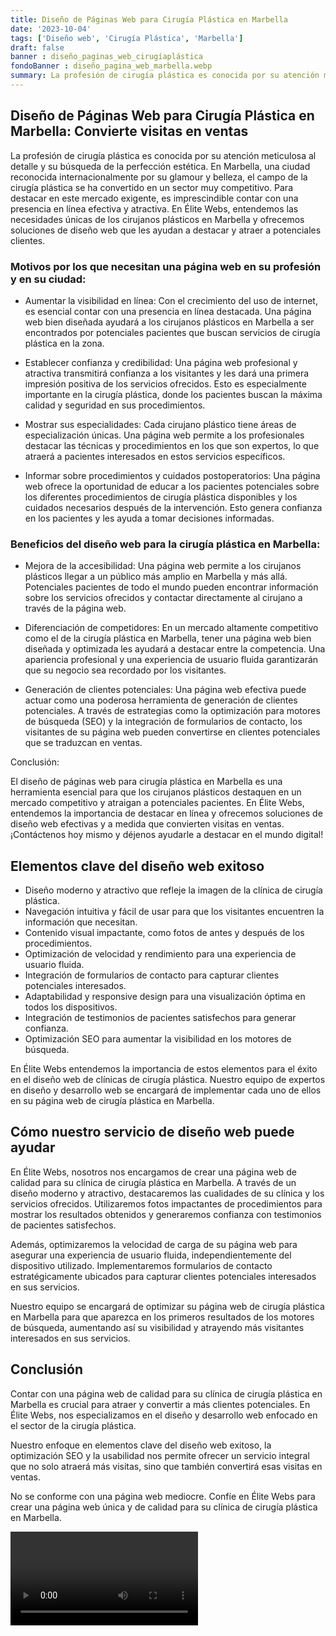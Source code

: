 ```yaml
---
title: Diseño de Páginas Web para Cirugía Plástica en Marbella
date: '2023-10-04'
tags: ['Diseño web', 'Cirugía Plástica', 'Marbella']
draft: false
banner : diseño_paginas_web_cirugíaplástica
fondoBanner : diseño_pagina_web_marbella.webp
summary: La profesión de cirugía plástica es conocida por su atención meticulosa al detalle y su búsqueda de la perfección estética. En Marbella, una ciudad reconocida internacionalmente por su glamour y belleza, el campo de la cirugía plástica se ha convertido en un sector muy competitivo. Para destacar en este mercado exigente, es imprescindible contar con una presencia en línea efectiva y atractiva. En Élite Webs, entendemos las necesidades únicas de los cirujanos plásticos en Marbella y ofrecemos soluciones de diseño web que les ayudan a destacar y atraer a potenciales clientes.
---
```


## Diseño de Páginas Web para Cirugía Plástica en Marbella: Convierte visitas en ventas

La profesión de cirugía plástica es conocida por su atención meticulosa al detalle y su búsqueda de la perfección estética. En Marbella, una ciudad reconocida internacionalmente por su glamour y belleza, el campo de la cirugía plástica se ha convertido en un sector muy competitivo. Para destacar en este mercado exigente, es imprescindible contar con una presencia en línea efectiva y atractiva. En Élite Webs, entendemos las necesidades únicas de los cirujanos plásticos en Marbella y ofrecemos soluciones de diseño web que les ayudan a destacar y atraer a potenciales clientes.

### Motivos por los que necesitan una página web en su profesión y en su ciudad:

- Aumentar la visibilidad en línea: Con el crecimiento del uso de internet, es esencial contar con una presencia en línea destacada. Una página web bien diseñada ayudará a los cirujanos plásticos en Marbella a ser encontrados por potenciales pacientes que buscan servicios de cirugía plástica en la zona.

- Establecer confianza y credibilidad: Una página web profesional y atractiva transmitirá confianza a los visitantes y les dará una primera impresión positiva de los servicios ofrecidos. Esto es especialmente importante en la cirugía plástica, donde los pacientes buscan la máxima calidad y seguridad en sus procedimientos.

- Mostrar sus especialidades: Cada cirujano plástico tiene áreas de especialización únicas. Una página web permite a los profesionales destacar las técnicas y procedimientos en los que son expertos, lo que atraerá a pacientes interesados en estos servicios específicos.

- Informar sobre procedimientos y cuidados postoperatorios: Una página web ofrece la oportunidad de educar a los pacientes potenciales sobre los diferentes procedimientos de cirugía plástica disponibles y los cuidados necesarios después de la intervención. Esto genera confianza en los pacientes y les ayuda a tomar decisiones informadas.

### Beneficios del diseño web para la cirugía plástica en Marbella:

- Mejora de la accesibilidad: Una página web permite a los cirujanos plásticos llegar a un público más amplio en Marbella y más allá. Potenciales pacientes de todo el mundo pueden encontrar información sobre los servicios ofrecidos y contactar directamente al cirujano a través de la página web.

- Diferenciación de competidores: En un mercado altamente competitivo como el de la cirugía plástica en Marbella, tener una página web bien diseñada y optimizada les ayudará a destacar entre la competencia. Una apariencia profesional y una experiencia de usuario fluida garantizarán que su negocio sea recordado por los visitantes.

- Generación de clientes potenciales: Una página web efectiva puede actuar como una poderosa herramienta de generación de clientes potenciales. A través de estrategias como la optimización para motores de búsqueda (SEO) y la integración de formularios de contacto, los visitantes de su página web pueden convertirse en clientes potenciales que se traduzcan en ventas.

Conclusión:

El diseño de páginas web para cirugía plástica en Marbella es una herramienta esencial para que los cirujanos plásticos destaquen en un mercado competitivo y atraigan a potenciales pacientes. En Élite Webs, entendemos la importancia de destacar en línea y ofrecemos soluciones de diseño web efectivas y a medida que convierten visitas en ventas. ¡Contáctenos hoy mismo y déjenos ayudarle a destacar en el mundo digital!

<GifSeo />

<Cta />

## Elementos clave del diseño web exitoso

- Diseño moderno y atractivo que refleje la imagen de la clínica de cirugía plástica.
- Navegación intuitiva y fácil de usar para que los visitantes encuentren la información que necesitan.
- Contenido visual impactante, como fotos de antes y después de los procedimientos.
- Optimización de velocidad y rendimiento para una experiencia de usuario fluida.
- Integración de formularios de contacto para capturar clientes potenciales interesados.
- Adaptabilidad y responsive design para una visualización óptima en todos los dispositivos.
- Integración de testimonios de pacientes satisfechos para generar confianza.
- Optimización SEO para aumentar la visibilidad en los motores de búsqueda.

En Élite Webs entendemos la importancia de estos elementos para el éxito en el diseño web de clínicas de cirugía plástica. Nuestro equipo de expertos en diseño y desarrollo web se encargará de implementar cada uno de ellos en su página web de cirugía plástica en Marbella.

## Cómo nuestro servicio de diseño web puede ayudar

En Élite Webs, nosotros nos encargamos de crear una página web de calidad para su clínica de cirugía plástica en Marbella. A través de un diseño moderno y atractivo, destacaremos las cualidades de su clínica y los servicios ofrecidos. Utilizaremos fotos impactantes de procedimientos para mostrar los resultados obtenidos y generaremos confianza con testimonios de pacientes satisfechos.

Además, optimizaremos la velocidad de carga de su página web para asegurar una experiencia de usuario fluida, independientemente del dispositivo utilizado. Implementaremos formularios de contacto estratégicamente ubicados para capturar clientes potenciales interesados en sus servicios.

Nuestro equipo se encargará de optimizar su página web de cirugía plástica en Marbella para que aparezca en los primeros resultados de los motores de búsqueda, aumentando así su visibilidad y atrayendo más visitantes interesados en sus servicios.

## Conclusión

Contar con una página web de calidad para su clínica de cirugía plástica en Marbella es crucial para atraer y convertir a más clientes potenciales. En Élite Webs, nos especializamos en el diseño y desarrollo web enfocado en el sector de la cirugía plástica.

Nuestro enfoque en elementos clave del diseño web exitoso, la optimización SEO y la usabilidad nos permite ofrecer un servicio integral que no solo atraerá más visitas, sino que también convertirá esas visitas en ventas.

No se conforme con una página web mediocre. Confíe en Élite Webs para crear una página web única y de calidad para su clínica de cirugía plástica en Marbella.

<Video />

<CtaBot job='Cirugía Plástica' city='Marbella'/>

<Gmaps query='Marbella+españa+maps' />